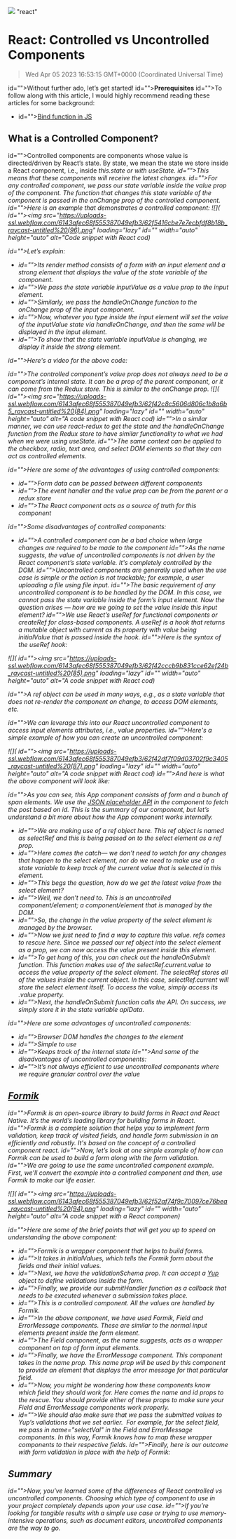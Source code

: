 ![](https://uploads-ssl.webflow.com/6143afec68f555387049efb3/62f53e032130ef2e53e639ee_controlled-vs-uncontrolled.jpg)
"react"
# React: Controlled vs Uncontrolled Components
> Wed Apr 05 2023 16:53:15 GMT+0000 (Coordinated Universal Time)

id="">Without further ado, let’s get started!
id="">**Prerequisites**
id="">To follow along with this article, I would highly recommend reading these articles for some background:
- id=""><a href="https://developer.mozilla.org/en-US/docs/Web/JavaScript/Reference/Global_Objects/Function/bind" target="_blank">Bind function in JS</a>

## What is a Controlled Component?
id="">Controlled components are components whose value is directed/driven by React’s state. By state, we mean the state we store inside a React component, i.e., inside <em id="">this.state or with <em id="">useState.
id="">This means that these components will receive the latest changes.
id="">For any controlled component, we pass our state variable inside the <em id="">value prop of the component. The function that changes this <em id="">state variable of the component is passed in the <em id="">onChange prop of the controlled component.
id="">Here is an example that demonstrates a controlled component:
![]( id=""><img src="https://uploads-ssl.webflow.com/6143afec68f555387049efb3/62f5416cbe7e7ecbfdf8b18b_raycast-untitled%20(96).png" loading="lazy" id="" width="auto" height="auto" alt="Code snippet with React cod)

id="">Let’s explain:
- id="">Its <em id="">render method consists of a <em id="">form with an <em id="">input element and a <em id="">strong element that displays the value of the state variable of the component.
- id="">We pass the state variable <em id="">inputValue as a <em id="">value prop to the input element.
- id="">Similarly, we pass the <em id="">handleOnChange function to the <em id="">onChange prop of the input component.
- id="">Now, whatever you type inside the input element will set the value of the <em id="">inputValue state via <em id="">handleOnChange, and then the same will be displayed in the <em id="">input element.
- id="">To show that the state variable <em id="">inputValue is changing, we display it inside the <em id="">strong element.

id="">Here's a video for the above code:

id="">The controlled component’s <em id="">value prop does not always need to be a component’s internal state. It can be a prop of the parent component, or it can come from the Redux store. This is similar to the <em id="">onChange prop.
![]( id=""><img src="https://uploads-ssl.webflow.com/6143afec68f555387049efb3/62f42c8c5606d806c1b8a6b5_raycast-untitled%20(84).png" loading="lazy" id="" width="auto" height="auto" alt="A code snippet with React cod)
id="">In a similar manner, we can use <em id="">react-redux to get the state and the <em id="">handleOnChange function from the Redux store to have similar functionality to what we had when we were using <em id="">useState.
id="">The same context can be applied to the checkbox, radio, text area, and select DOM elements so that they can act as controlled elements.

id="">Here are some of the advantages of using controlled components:
- id="">Form data can be passed between different components
- id="">The event handler and the value prop can be from the parent or a redux store
- id="">The React component acts as a source of truth for this component

id="">Some disadvantages of controlled components:
- id="">A controlled component can be a bad choice when large changes are required to be made to the component
id="">As the name suggests, the value of uncontrolled components is not driven by the React component’s state variable. It's completely controlled by the DOM.
id="">Uncontrolled components are generally used when the use case is simple or the action is not trackable; for example, a user uploading a file using file input.
id="">The basic requirement of any uncontrolled component is to be handled by the DOM. In this case, we cannot pass the <em id="">state variable inside the form’s input element. Now the question arises — how are we going to set the value inside this input element?
id="">We use React’s <em id="">useRef for functional components or <em id="">createRef for class-based components. A <em id="">useRef is a hook that returns a mutable object with <em id="">current as its property with value being <em id="">initialValue that is passed inside the hook.
id="">Here is the syntax of the <em id="">useRef hook:

![]( id=""><img src="https://uploads-ssl.webflow.com/6143afec68f555387049efb3/62f42cccb9b831cce62ef24b_raycast-untitled%20(85).png" loading="lazy" id="" width="auto" height="auto" alt="A code snippet with React cod)

id="">A <em id="">ref object can be used in many ways, e.g., as a state variable that does not re-render the component on change, to access DOM elements, etc.

id="">We can leverage this into our React uncontrolled component to access input elements attributes, i.e., value properties.
id="">Here's a simple example of how you can create an uncontrolled component:

![]( id=""><img src="https://uploads-ssl.webflow.com/6143afec68f555387049efb3/62f42df7f09d03702f9c3405_raycast-untitled%20(87).png" loading="lazy" id="" width="auto" height="auto" alt="A code snippet with React cod)
id="">And here is what the above component will look like:

id="">As you can see, this <em id="">App component consists of <em id="">form and a bunch of <em id="">span elements. We use the <a href="https://jsonplaceholder.typicode.com/" target="_blank" id="">JSON placeholder API</a> in the component to fetch the <em id="">post based on <em id="">id. This is the summary of our component, but let’s understand a bit more about how the <em id="">App component works internally.
- id="">We are making use of a <em id="">ref object here. This <em id="">ref object is named as <em id="">selectRef and this is being passed on to the <em id="">select element as a <em id="">ref prop.
- id="">Here comes the catch— we don’t need to watch for any changes that happen to the <em id="">select element, nor do we need to make use of a state variable to keep track of the current value that is selected in this element.
- id="">This begs the question, how do we get the latest value from the <em id="">select element?
- id="">Well, we don’t need to. This is an uncontrolled component/element; a component/element that is managed by the DOM.
- id="">So, the change in the <em id="">value property of the select element is managed by the browser.
- id="">Now we just need to find a way to capture this value. <em id="">refs comes to rescue here. Since we passed our <em id="">ref object into the <em id="">select element as a prop, we can now access the value present inside this element.
- id="">To get hang of this, you can check out the <em id="">handleOnSubmit function. This function makes use of the <em id="">selectRef.current.value to access the value property of the <em id="">select element. The <em id="">selectRef stores all of the values inside the <em id="">current object. In this case, <em id="">selectRef.current will store the <em id="">select element itself. To access the value, simply access its <em id="">.value property.
- id="">Next, the <em id="">handleOnSubmit function calls the API. On success, we simply store it in the state variable <em id="">apiData.

id="">Here are some advantages of uncontrolled components:
- id="">Browser DOM handles the changes to the element
- id="">Simple to use
- id="">Keeps track of the internal state
id="">And some of the disadvantages of uncontrolled components:
- id="">It’s not always efficient to use uncontrolled components where we require granular control over the value

## <a href="https://formik.org/" target="_blank">Formik</a>
id="">Formik is an open-source library to build forms in React and React Native. It’s the world’s leading library for building forms in React.
id="">Formik is a complete solution that helps you to implement form validation, keep track of visited fields, and handle form submission in an efficiently and robustly. It's based on the concept of a controlled component react.
id="">Now, let’s look at one simple example of how can Formik can be used to build a form along with the form validation.
id="">We are going to use the same uncontrolled component example. First, we’ll convert the example into a controlled component and then, use Formik to make our life easier.

![]( id=""><img src="https://uploads-ssl.webflow.com/6143afec68f555387049efb3/62f52af74f9c70097ce76bea_raycast-untitled%20(94).png" loading="lazy" id="" width="auto" height="auto" alt="A code snippet with a React componen)

id="">Here are some of the brief points that will get you up to speed on understanding the above component:
- id=""><em id="">Formik is a wrapper component that helps to build forms.
- id="">It takes in <em id="">initialValues, which tells the Formik form about the fields and their initial values.
- id="">Next, we have the <em id="">validationSchema prop. It can accept a <a href="https://github.com/jquense/yup" target="_blank" id="">Yup</a> object to define validations inside the form.
- id="">Finally, we provide our <em id="">submitHandler function as a callback that needs to be executed whenever a submission takes place.
- id="">This is a controlled component. All the values are handled by Formik.
- id="">In the above component, we have used <em id="">Formik, <em id="">Field and <em id="">ErrorMessage components. These are similar to the normal input elements present inside the form element.
- id="">The <em id="">Field component, as the name suggests, acts as a wrapper component on top of form input elements.
- id="">Finally, we have the <em id="">ErrorMessage component. This component takes in the <em id="">name prop. This <em id="">name prop will be used by this component to provide an element that displays the error message for that particular field.
- id="">Now, you might be wondering how these components know which field they should work for. Here comes the <em id="">name and <em id="">id props to the rescue. You should provide either of these props to make sure your <em id="">Field and <em id="">ErrorMessage components work properly.
- id="">We should also make sure that we pass the submitted values to Yup’s <em id="">validations that we set earlier. &nbsp;For example, for the select field, we pass in <em id="">name="selectVal" in the <em id="">Field and <em id="">ErrorMessage components. In this way, Formik knows how to map these wrapper components to their respective fields.
id="">Finally, here is our outcome with form validation in place with the help of Formik:

## Summary
id="">Now, you've learned some of the differences of React controlled vs uncontrolled components. Choosing which type of component to use in your project completely depends upon your use case.
id="">If you’re looking for tangible results with a simple use case or trying to use memory-intensive operations, such as document editors, uncontrolled components are the way to go.
